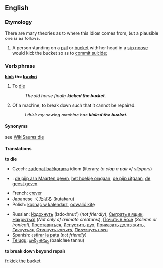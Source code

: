 ==English==

===Etymology===
There are many theories as to where this idiom comes from, but a plausible one is as follows:
#A person standing on a [[pail]] or [[bucket]] with her head in a [[slip noose]] would kick the bucket so as to [[commit suicide]];

===Verb phrase===
'''[[kick]] the [[bucket]]''' {{idiom}}

# {{cattag|Euphemism}} To [[die]]
#: ''The old horse finally '''kicked the bucket'''.''
# {{slang}} Of a machine, to break down such that it cannot be repaired.
#: ''I think my sewing machine has '''kicked the bucket'''.''

====Synonyms====
see [[WikiSaurus:die]]

====Translations====
'''to die'''
{{top}}
*Czech: [[zaklepat bačkorama]] idiom (literary: ''to clap a pair of slippers'')
*{{ttbc|Dutch}}: [[de pijp aan Maarten geven]], [[het hoekje omgaan]], [[de pijp uitgaan]], [[de geest geven]]
*French: [[crever]]
*Japanese: [[くたばる]] (kutabaru)
*Polish: [[kopnąć w kalendarz]], [[odwalić kitę]]
{{mid}}
*Russian: [[Издохнуть]] (Izdokhnut') (''not friendly''), [[Сыграть в ящик]], [[Накрыться]] (''Not only of animate creatures''), [[Почить в Бозе]] (''Solemn or ironical''), [[Преставиться]], [[Испустить дух]], [[Приказать долго жить]], [[Гикнуться]], [[Откинуть копыта]], [[Протянуть ноги]]
*Spanish: [[estirar la pata]] (''not friendly'')
*[[Telugu]]: [[బాల్చీ తన్ను]] (baalchee tannu)
{{bottom}}

'''to break down beyond repair'''
{{top}}
{{mid}}

{{bottom}}

[[fr:kick the bucket]]